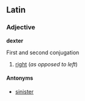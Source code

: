 ==Latin==
===Adjective===
'''dexter'''

First and second conjugation

# [[right]] (''as opposed to left'')

====Antonyms====
*[[sinister]]